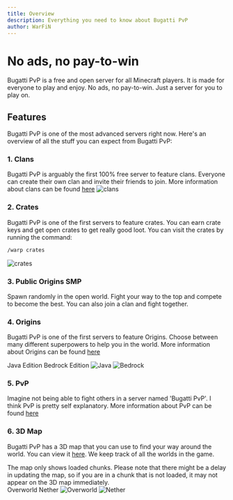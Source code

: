 ```yaml
---
title: Overview
description: Everything you need to know about Bugatti PvP
author: WarFiN
---
```


# No ads, no pay-to-win

Bugatti PvP is a free and open server for all Minecraft players. It is made for everyone to play and enjoy. No ads, no pay-to-win. Just a server for you to play on.

## Features

Bugatti PvP is one of the most advanced servers right now. Here's an overview of all the stuff you can expect from Bugatti PvP:

### 1. Clans

Bugatti PvP is arguably the first 100% free server to feature clans. Everyone can create their own clan and invite their friends to join. More information about clans can be found [here](../usage/clans)
![clans](https://preview.redd.it/7lo0jeycrce61.png?width=640&crop=smart&auto=webp&s=cb6cea7c6819f8da5979ab5c0a5f8c7a85d2ada4)

### 2. Crates

Bugatti PvP is one of the first servers to feature crates. You can earn crate keys and get open crates to get really good loot. You can visit the crates by running the command:
```bash
/warp crates
```
![crates](https://github.com/WarFiN123/docs-bugattipvp/blob/main/contents/docs/getting-started/overview/Crates.png?raw=true)

### 3. Public Origins SMP

Spawn randomly in the open world. Fight your way to the top and compete to become the best. You can also join a clan and fight together.

### 4. Origins

Bugatti PvP is one of the first servers to feature Origins. Choose between many different superpowers to help you in the world.
More information about Origins can be found [here](../origins/introduction)

<Tabs defaultValue="Java" className="pt-5 pb-1">
  <TabsList className="">
    <TabsTrigger value="Java">Java Edition</TabsTrigger>
    <TabsTrigger value="Bedrock">Bedrock Edition</TabsTrigger>
  </TabsList>
  <TabsContent value="Java">
    <img
      src="https://github.com/WarFiN123/docs-bugattipvp/blob/main/contents/docs/origins/Enderian/Enderian.png?raw=true"
      alt="Java"
    />
  </TabsContent>
  <TabsContent value="Bedrock">
    <img
      src="https://github.com/WarFiN123/docs-bugattipvp/blob/main/contents/docs/origins/Bedrock/Bedrock.png?raw=true"
      alt="Bedrock"
    />
  </TabsContent>
</Tabs>

### 5. PvP

Imagine not being able to fight others in a server named 'Bugatti PvP'. I think PvP is pretty self explanatory. More information about PvP can be found [here](../usage/pvp)

### 6. 3D Map

Bugatti PvP has a 3D map that you can use to find your way around the world. You can view it [here](https://3d.bugattipvp.net). We keep track of all the worlds in the game. 

<Note type="danger" title="Warning">
  The map only shows loaded chunks. Please note that there might be a delay in updating the map, so if you are in a chunk that is not loaded, it may not appear on the 3D map immediately.
</Note><br/>

<Tabs defaultValue="overworld" className="pt-5 pb-1">
  <TabsList className="">
    <TabsTrigger value="overworld">Overworld</TabsTrigger>
    <TabsTrigger value="nether">Nether</TabsTrigger>
  </TabsList>
  <TabsContent value="overworld">
    <img
      src="https://github.com/WarFiN123/docs-bugattipvp/blob/main/contents/docs/getting-started/overview/overworld.png?raw=true"
      alt="Overworld"
    />
  </TabsContent>
  <TabsContent value="nether">
    <img
      src="https://github.com/WarFiN123/docs-bugattipvp/blob/main/contents/docs/getting-started/overview/nether.png?raw=true"
      alt="Nether"
    />
  </TabsContent>
</Tabs>
